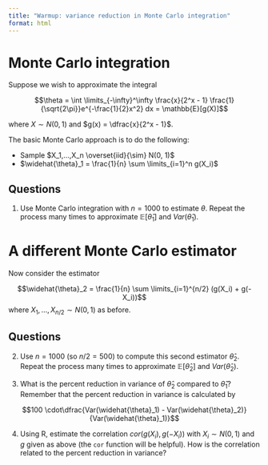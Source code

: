 ```yaml
---
title: "Warmup: variance reduction in Monte Carlo integration"
format: html
---
```


# Monte Carlo integration

Suppose we wish to approximate the integral

$$\theta = \int \limits_{-\infty}^\infty \frac{x}{2^x - 1} \frac{1}{\sqrt{2\pi}}e^{-\frac{1}{2}x^2} dx = \mathbb{E}[g(X)]$$

where $X \sim N(0, 1)$ and $g(x) = \dfrac{x}{2^x - 1}$.

The basic Monte Carlo approach is to do the following:

* Sample $X_1,...,X_n \overset{iid}{\sim} N(0, 1)$
* $\widehat{\theta}_1 = \frac{1}{n} \sum \limits_{i=1}^n g(X_i)$

## Questions

1. Use Monte Carlo integration with $n = 1000$ to estimate $\theta$. Repeat the process many times to approximate $\mathbb{E}[\widehat{\theta}_1]$ and $Var(\widehat{\theta}_1)$.

# A different Monte Carlo estimator

Now consider the estimator

$$\widehat{\theta}_2 = \frac{1}{n} \sum \limits_{i=1}^{n/2} (g(X_i) + g(-X_i))$$
where $X_1,...,X_{n/2} \sim N(0, 1)$ as before.

## Questions

2. Use $n = 1000$ (so $n/2 = 500$) to compute this second estimator $\widehat{\theta}_2$. Repeat the process many times to approximate $\mathbb{E}[\widehat{\theta}_2]$ and $Var(\widehat{\theta}_2)$.

3. What is the percent reduction in variance of $\widehat{\theta}_2$ compared to $\widehat{\theta}_1$? Remember that the percent reduction in variance is calculated by

$$100 \cdot\dfrac{Var(\widehat{\theta}_1) - Var(\widehat{\theta}_2)}{Var(\widehat{\theta}_1)}$$

4. Using R, estimate the correlation $cor(g(X_i), g(-X_i))$ with $X_i \sim N(0, 1)$ and $g$ given as above (the `cor` function will be helpful). How is the correlation related to the percent reduction in variance?




